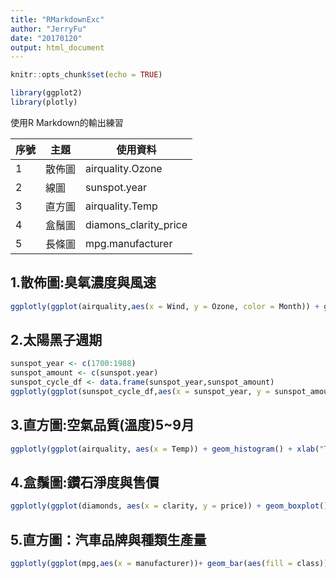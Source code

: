 ---
title: "RMarkdownExc"
author: "JerryFu"
date: "20170120"
output: html_document
---

```{r setup, include=FALSE}
knitr::opts_chunk$set(echo = TRUE)

library(ggplot2)
library(plotly)

```

使用R Markdown的輸出練習

序號|主題|使用資料
---|---|---
1|散佈圖|airquality.Ozone
2|線圖|sunspot.year
3|直方圖|airquality.Temp
4|盒鬚圖|diamons_clarity_price
5|長條圖|mpg.manufacturer

## 1.散佈圖:臭氧濃度與風速

```{r airquality_Ozone, echo=FALSE, warning=FALSE}
ggplotly(ggplot(airquality,aes(x = Wind, y = Ozone, color = Month)) + geom_point() + ggtitle("臭氧濃度與風速") +  xlab("臭氧濃度") + ylab("風速") + geom_smooth(method = "loess"))

```

## 2.太陽黑子週期
```{r sunspot.year, echo=FALSE, warning=FALSE}
sunspot_year <- c(1700:1988)
sunspot_amount <- c(sunspot.year)
sunspot_cycle_df <- data.frame(sunspot_year,sunspot_amount)
ggplotly(ggplot(sunspot_cycle_df,aes(x = sunspot_year, y = sunspot_amount)) + geom_line() + xlab("Year(A.D.)") + ylab("Sunspot Number"))

```

## 3.直方圖:空氣品質(溫度)5~9月
```{r airquality_Temp, echo=FALSE, warning=FALSE, message=FALSE}
ggplotly(ggplot(airquality, aes(x = Temp)) + geom_histogram() + xlab("Tempture") +facet_wrap(~ Month))

```

## 4.盒鬚圖:鑽石淨度與售價
```{r diamons_clarity_price, echo=FALSE, warning=FALSE, message=FALSE}
ggplotly(ggplot(diamonds, aes(x = clarity, y = price)) + geom_boxplot())

```

## 5.直方圖：汽車品牌與種類生產量
```{r mpg_manufacturer_class, echo=FALSE, warning=FALSE, message=FALSE}
ggplotly(ggplot(mpg,aes(x = manufacturer))+ geom_bar(aes(fill = class)) + coord_flip())
```


